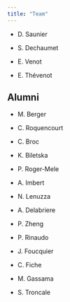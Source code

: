 ```yaml
---
title: "Team"
---
```


-   D. Saunier

-   S. Dechaumet

-   E. Venot

-   E. Thévenot

## **Alumni**

-   M. Berger

-   C. Roquencourt

-   C. Broc

-   K. Biletska

-   P. Roger-Mele

-   A. Imbert

-   N. Lenuzza

-   A. Delabriere

-   P. Zheng

-   P. Rinaudo

-   J. Foucquier

-   C. Fiche

-   M. Gassama

-   S. Troncale
